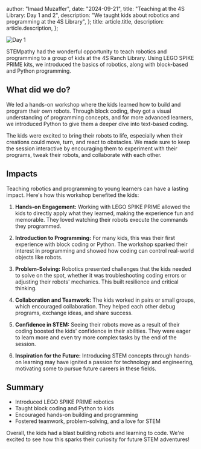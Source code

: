   author: "Imaad Muzaffer",
  date: "2024-09-21",
  title: "Teaching at the 4S Library: Day 1 and 2",
  description:
    "We taught kids about robotics and programming at the 4S Library",
};
  title: article.title,
  description: article.description,
};


![Day 1](https://i.postimg.cc/PJJ9BfFZ/SCR-20240923-ocqk.jpg)

STEMpathy had the wonderful opportunity to teach robotics and programming to a group of kids at the 4S Ranch Library. Using LEGO SPIKE PRIME kits, we introduced the basics of robotics, along with block-based and Python programming.

## What did we do?
We led a hands-on workshop where the kids learned how to build and program their own robots. Through block coding, they got a visual understanding of programming concepts, and for more advanced learners, we introduced Python to give them a deeper dive into text-based coding.

The kids were excited to bring their robots to life, especially when their creations could move, turn, and react to obstacles. We made sure to keep the session interactive by encouraging them to experiment with their programs, tweak their robots, and collaborate with each other.

## Impacts

Teaching robotics and programming to young learners can have a lasting impact. Here's how this workshop benefited the kids:

1. **Hands-on Engagement:** Working with LEGO SPIKE PRIME allowed the kids to directly apply what they learned, making the experience fun and memorable. They loved watching their robots execute the commands they programmed.

2. **Introduction to Programming:** For many kids, this was their first experience with block coding or Python. The workshop sparked their interest in programming and showed how coding can control real-world objects like robots.

3. **Problem-Solving:** Robotics presented challenges that the kids needed to solve on the spot, whether it was troubleshooting coding errors or adjusting their robots' mechanics. This built resilience and critical thinking.

4. **Collaboration and Teamwork:** The kids worked in pairs or small groups, which encouraged collaboration. They helped each other debug programs, exchange ideas, and share success.

5. **Confidence in STEM:** Seeing their robots move as a result of their coding boosted the kids' confidence in their abilities. They were eager to learn more and even try more complex tasks by the end of the session.

6. **Inspiration for the Future:** Introducing STEM concepts through hands-on learning may have ignited a passion for technology and engineering, motivating some to pursue future careers in these fields.

## Summary

- Introduced LEGO SPIKE PRIME robotics
- Taught block coding and Python to kids
- Encouraged hands-on building and programming
- Fostered teamwork, problem-solving, and a love for STEM

Overall, the kids had a blast building robots and learning to code. We're excited to see how this sparks their curiosity for future STEM adventures!